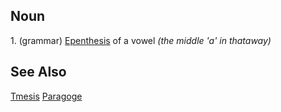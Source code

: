 == Noun ==
1. (grammar) [[Epenthesis]] of a vowel ''(the middle 'a' in thataway)''

== See Also ==
[[Tmesis]]
[[Paragoge]]